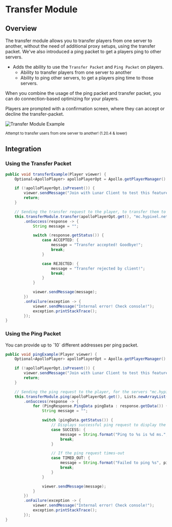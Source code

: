 
# Transfer Module

## Overview

The transfer module allows you to transfer players from one server to another, without the need of additional proxy setups, using the transfer packet. We've also introduced a ping packet to get a players ping to other servers.

- Adds the ability to use the `Transfer Packet` and `Ping Packet` on players.
  - Ability to transfer players from one server to another
  - Ability to ping other servers, to get a players ping time to those servers.

When you combine the usage of the ping packet and transfer packet, you can do connection-based optimizing for your players.

<Callout type="warning">
  Players are prompted with a confirmation screen, where they can accept or decline the transfer-packet.
</Callout>

![Transfer Module Example](https://i.imgur.com/TjdBfYn.png)

<div style={{ textAlign: "center" }}>
    <small>Attempt to transfer users from one server to another! (1.20.4 & lower)</small>
</div>

## Integration

### Using the Transfer Packet

```java
public void transferExample(Player viewer) {
    Optional<ApolloPlayer> apolloPlayerOpt = Apollo.getPlayerManager().getPlayer(viewer.getUniqueId());

    if (!apolloPlayerOpt.isPresent()) {
        viewer.sendMessage("Join with Lunar Client to test this feature!");
        return;
    }

    // Sending the transfer request to the player, to transfer them to "mc.hypixel.net"
    this.transferModule.transfer(apolloPlayerOpt.get(), "mc.hypixel.net")
        .onSuccess(response -> {
            String message = "";

            switch (response.getStatus()) {
                case ACCEPTED: {
                    message = "Transfer accepted! Goodbye!";
                    break;
                }

                case REJECTED: {
                    message = "Transfer rejected by client!";
                    break;
                }
            }

            viewer.sendMessage(message);
        })
        .onFailure(exception -> {
            viewer.sendMessage("Internal error! Check console!");
            exception.printStackTrace();
        });
}
```

### Using the Ping Packet

<Callout type="info">
  You can provide up to `10` different addresses per ping packet.
</Callout>

```java
public void pingExample(Player viewer) {
    Optional<ApolloPlayer> apolloPlayerOpt = Apollo.getPlayerManager().getPlayer(viewer.getUniqueId());

    if (!apolloPlayerOpt.isPresent()) {
        viewer.sendMessage("Join with Lunar Client to test this feature!");
        return;
    }

    // Sending the ping request to the player, for the servers "mc.hypixel.net" & "minehut.com".
    this.transferModule.ping(apolloPlayerOpt.get(), Lists.newArrayList("mc.hypixel.net", "minehut.com"))
        .onSuccess(response -> {
            for (PingResponse.PingData pingData : response.getData()) {
                String message = "";

                switch (pingData.getStatus()) {
                    // Displays successful ping request to display the server IP and the players ping to that server.
                    case SUCCESS: {
                        message = String.format("Ping to %s is %d ms.", pingData.getServerIp(), pingData.getPingMillis());
                        break;
                    }

                    // If the ping request times-out
                    case TIMED_OUT: {
                        message = String.format("Failed to ping %s", pingData.getServerIp());
                        break;
                    }
                }

                viewer.sendMessage(message);
            }
        })
        .onFailure(exception -> {
            viewer.sendMessage("Internal error! Check console!");
            exception.printStackTrace();
        });
}
```
